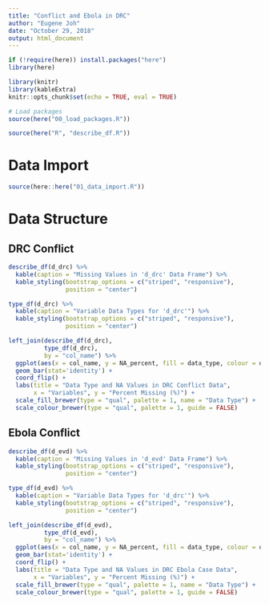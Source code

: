 ```yaml
---
title: "Conflict and Ebola in DRC"
author: "Eugene Joh"
date: "October 29, 2018"
output: html_document
---
```


```r
if (!require(here)) install.packages("here")
library(here)

library(knitr)
library(kableExtra)
knitr::opts_chunk$set(echo = TRUE, eval = TRUE)

# Load packages
source(here("00_load_packages.R"))
```

```r
source(here("R", "describe_df.R"))
```

# Data Import
```r
source(here::here("01_data_import.R"))
```

# Data Structure
## DRC Conflict
```r
describe_df(d_drc) %>% 
  kable(caption = "Missing Values in 'd_drc' Data Frame") %>% 
  kable_styling(bootstrap_options = c("striped", "responsive"),
                position = "center")
```


```r
type_df(d_drc) %>% 
  kable(caption = "Variable Data Types for 'd_drc'") %>% 
  kable_styling(bootstrap_options = c("striped", "responsive"),
                position = "center")
```

```r
left_join(describe_df(d_drc),
          type_df(d_drc),
          by = "col_name") %>% 
  ggplot(aes(x = col_name, y = NA_percent, fill = data_type, colour = data_type)) +
  geom_bar(stat='identity') +
  coord_flip() +
  labs(title = "Data Type and NA Values in DRC Conflict Data",
       x = "Variables", y = "Percent Missing (%)") +
  scale_fill_brewer(type = "qual", palette = 1, name = "Data Type") +
  scale_colour_brewer(type = "qual", palette = 1, guide = FALSE)
```

## Ebola Conflict
```r
describe_df(d_evd) %>% 
  kable(caption = "Missing Values in 'd_evd' Data Frame") %>% 
  kable_styling(bootstrap_options = c("striped", "responsive"),
                position = "center")
```

```r
type_df(d_evd) %>% 
  kable(caption = "Variable Data Types for 'd_drc'") %>% 
  kable_styling(bootstrap_options = c("striped", "responsive"),
                position = "center")
```

```r
left_join(describe_df(d_evd),
          type_df(d_evd),
          by = "col_name") %>% 
  ggplot(aes(x = col_name, y = NA_percent, fill = data_type, colour = data_type)) +
  geom_bar(stat='identity') +
  coord_flip() +
  labs(title = "Data Type and NA Values in DRC Ebola Case Data",
       x = "Variables", y = "Percent Missing (%)") +
  scale_fill_brewer(type = "qual", palette = 1, name = "Data Type") +
  scale_colour_brewer(type = "qual", palette = 1, guide = FALSE)
```



